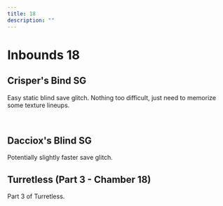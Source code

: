```yaml
---
title: 18
description: ""
---
```


# Inbounds 18


<Tabs queryString="tab" defaultValue="beginner" className="tabs tabs--block">
<TabItem value="beginner" label="Beginner" attributes={{className: "beginner"}}>

## Crisper's Bind SG

Easy static blind save glitch. Nothing too difficult, just need to memorize some texture lineups.

<YouTube url="https://youtu.be/q8m9LNNpbTU"/>
<br/>

## Dacciox's Blind SG

Potentially slightly faster save glitch.

<YouTube url="https://www.youtube.com/watch?v=8Lda5YeLGMI"/>

</TabItem>
<TabItem value="advanced" label="Advanced" attributes={{className: "advanced"}}>

## Turretless (Part 3 - Chamber 18)

Part 3 of Turretless. 

<YouTube url="https://youtu.be/tqnpvtxUcIg?t=609"/>

</TabItem>
</Tabs>
